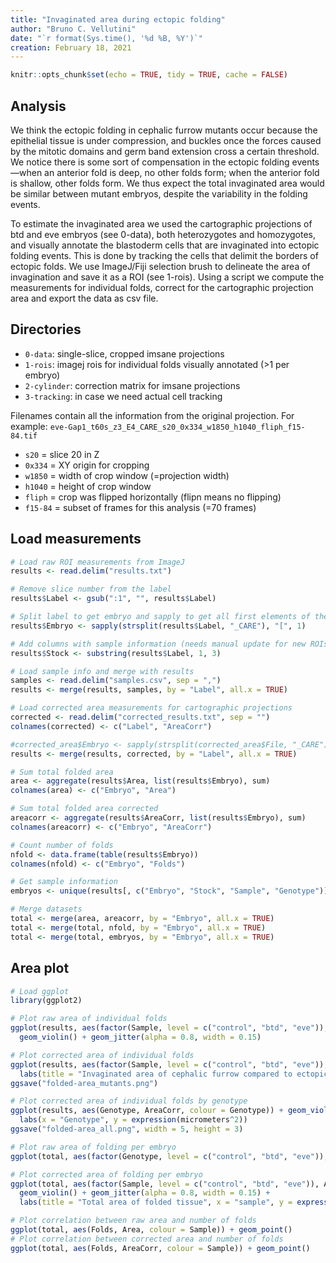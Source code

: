 ```yaml
---
title: "Invaginated area during ectopic folding"
author: "Bruno C. Vellutini"
date: "`r format(Sys.time(), '%d %B, %Y')`"
creation: February 18, 2021
---
```


```r
knitr::opts_chunk$set(echo = TRUE, tidy = TRUE, cache = FALSE)
```

## Analysis

We think the ectopic folding in cephalic furrow mutants occur because the
epithelial tissue is under compression, and buckles once the forces caused by
the mitotic domains and germ band extension cross a certain threshold. We
notice there is some sort of compensation in the ectopic folding events---when
an anterior fold is deep, no other folds form; when the anterior fold is
shallow, other folds form. We thus expect the total invaginated area would be
similar between mutant embryos, despite the variability in the folding events.

To estimate the invaginated area we used the cartographic projections of btd
and eve embryos (see 0-data), both heterozygotes and homozygotes, and visually
annotate the blastoderm cells that are invaginated into ectopic folding events.
This is done by tracking the cells that delimit the borders of ectopic
folds. We use ImageJ/Fiji selection brush to delineate the area of invagination
and save it as a ROI (see 1-rois). Using a script we compute the measurements
for individual folds, correct for the cartographic projection area and export
the data as csv file.

## Directories

- `0-data`: single-slice, cropped imsane projections
- `1-rois`: imagej rois for individual folds visually annotated (>1 per embryo)
- `2-cylinder`: correction matrix for imsane projections
- `3-tracking`: in case we need actual cell tracking

Filenames contain all the information from the original projection. For
example: `eve-Gap1_t60s_z3_E4_CARE_s20_0x334_w1850_h1040_fliph_f15-84.tif`

- `s20` = slice 20 in Z
- `0x334` = XY origin for cropping
- `w1850` = width of crop window (=projection width)
- `h1040` = height of crop window
- `fliph` = crop was flipped horizontally (flipn means no flipping)
- `f15-84` = subset of frames for this analysis (=70 frames)

## Load measurements

```r
# Load raw ROI measurements from ImageJ
results <- read.delim("results.txt")

# Remove slice number from the label
results$Label <- gsub(":1", "", results$Label)

# Split label to get embryo and sapply to get all first elements of the split...
results$Embryo <- sapply(strsplit(results$Label, "_CARE"), "[", 1)

# Add columns with sample information (needs manual update for new ROIs)
results$Stock <- substring(results$Label, 1, 3)

# Load sample info and merge with results
samples <- read.delim("samples.csv", sep = ",")
results <- merge(results, samples, by = "Label", all.x = TRUE)

# Load corrected area measurements for cartographic projections
corrected <- read.delim("corrected_results.txt", sep = "")
colnames(corrected) <- c("Label", "AreaCorr")

#corrected_area$Embryo <- sapply(strsplit(corrected_area$File, "_CARE"), "[", 1)
results <- merge(results, corrected, by = "Label", all.x = TRUE)

# Sum total folded area
area <- aggregate(results$Area, list(results$Embryo), sum)
colnames(area) <- c("Embryo", "Area")

# Sum total folded area corrected
areacorr <- aggregate(results$AreaCorr, list(results$Embryo), sum)
colnames(areacorr) <- c("Embryo", "AreaCorr")

# Count number of folds
nfold <- data.frame(table(results$Embryo))
colnames(nfold) <- c("Embryo", "Folds")

# Get sample information
embryos <- unique(results[, c("Embryo", "Stock", "Sample", "Genotype")])

# Merge datasets
total <- merge(area, areacorr, by = "Embryo", all.x = TRUE)
total <- merge(total, nfold, by = "Embryo", all.x = TRUE)
total <- merge(total, embryos, by = "Embryo", all.x = TRUE)

```

## Area plot

```r
# Load ggplot
library(ggplot2)

# Plot raw area of individual folds
ggplot(results, aes(factor(Sample, level = c("control", "btd", "eve")), Area, colour = Sample)) +
  geom_violin() + geom_jitter(alpha = 0.8, width = 0.15)

# Plot corrected area of individual folds
ggplot(results, aes(factor(Sample, level = c("control", "btd", "eve")), AreaCorr, colour = Sample)) + geom_violin() + geom_jitter(alpha = 0.8, width = 0.15) +
  labs(title = "Invaginated area of cephalic furrow compared to ectopic folds", x = "sample", y = expression(micrometers^2))
ggsave("folded-area_mutants.png")

# Plot corrected area of individual folds by genotype
ggplot(results, aes(Genotype, AreaCorr, colour = Genotype)) + geom_violin(draw_quantiles = c("0.5")) + geom_jitter(alpha = 0.8, width = 0.15) +
  labs(x = "Genotype", y = expression(micrometers^2))
ggsave("folded-area_all.png", width = 5, height = 3)

# Plot raw area of folding per embryo
ggplot(total, aes(factor(Genotype, level = c("control", "btd", "eve")), Area, colour = Sample)) + geom_violin() + geom_jitter(alpha = 0.8, width = 0.15)

# Plot corrected area of folding per embryo
ggplot(total, aes(factor(Sample, level = c("control", "btd", "eve")), AreaCorr, colour = Sample)) +
  geom_violin() + geom_jitter(alpha = 0.8, width = 0.15) +
  labs(title = "Total area of folded tissue", x = "sample", y = expression(micrometers^2))

# Plot correlation between raw area and number of folds
ggplot(total, aes(Folds, Area, colour = Sample)) + geom_point()
# Plot correlation between corrected area and number of folds
ggplot(total, aes(Folds, AreaCorr, colour = Sample)) + geom_point()

```

